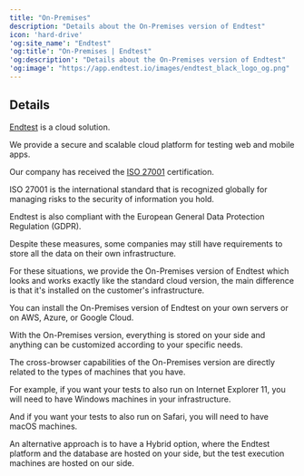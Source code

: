 ```yaml
---
title: "On-Premises"
description: "Details about the On-Premises version of Endtest"
icon: 'hard-drive'
'og:site_name': "Endtest"
'og:title': "On-Premises | Endtest"
'og:description': "Details about the On-Premises version of Endtest"
'og:image': "https://app.endtest.io/images/endtest_black_logo_og.png"
---
```

    
## Details
    
<a class="endtest_link" href="https://endtest.io">Endtest</a> is a cloud solution.
    
We provide a secure and scalable cloud platform for testing web and mobile apps.
    
Our company has received the <a class="endtest_link" href="https://www.iso.org/isoiec-27001-information-security.html">ISO 27001</a> certification.
    
ISO 27001 is the international standard that is recognized globally for managing risks to the security of information you hold.
    
Endtest is also compliant with the European General Data Protection Regulation (GDPR).
    
Despite these measures, some companies may still have requirements to store all the data on their own infrastructure.
    
For these situations, we provide the On-Premises version of Endtest which looks and works exactly like the standard cloud version, the main difference is that it's installed on the customer's infrastructure.
    
You can install the On-Premises version of Endtest on your own servers or on AWS, Azure, or Google Cloud.
    
With the On-Premises version, everything is stored on your side and anything can be customized according to your specific needs.
    
The cross-browser capabilities of the On-Premises version are directly related to the types of machines that you have.
    
For example, if you want your tests to also run on Internet Explorer 11, you will need to have Windows machines in your infrastructure.
    
And if you want your tests to also run on Safari, you will need to have macOS machines.
    
An alternative approach is to have a Hybrid option, where the Endtest platform and the database are hosted on your side, but the test execution machines are hosted on our side.
